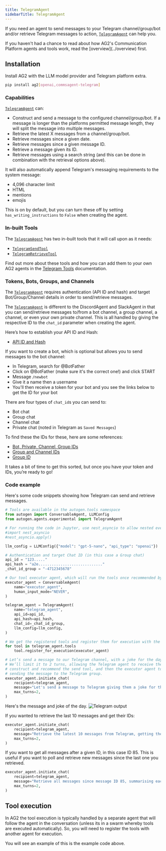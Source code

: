 ```yaml
---
title: TelegramAgent
sidebarTitle: TelegramAgent
---
```


If you need an agent to send messages to your Telegram channel/group/bot and/or retrieve Telegram messages to action, [`TelegramAgent`](/docs/api-reference/autogen/agents/experimental/TelegramAgent) can help you.

<Tip>
If you haven't had a chance to read about how AG2's Communication Platform agents and tools work, read the [overview](../overview) first.
</Tip>

## Installation

Install AG2 with the LLM model provider and Telegram platform extra.

```bash
pip install ag2[openai,commsagent-telegram]
```

### Capabilities

[`TelegramAgent`](/docs/api-reference/autogen/agents/experimental/TelegramAgent) can:

- Construct and send a message to the configured channel/group/bot. If a message is longer than the platforms permitted message length, they will split the message into multiple messages.
- Retrieve the latest X messages from a channel/group/bot.
- Retrieve messages since a given date.
- Retrieve messages since a given message ID.
- Retrieve a message given its ID.
- Retrieve messages using a search string (and this can be done in combination with the retrieval options above).

It will also automatically append Telegram's messaging requirements to the system message:

- 4,096 character limit
- HTML
- mentions
- emojis

This is on by default, but you can turn these off by setting `has_writing_instructions` to `False` when creating the agent.

### In-built Tools

The [`TelegramAgent`](/docs/api-reference/autogen/agents/experimental/TelegramAgent) has two in-built tools that it will call upon as it needs:

- [`TelegramSendTool`](/docs/api-reference/autogen/tools/experimental/TelegramSendTool)
- [`TelegramRetrieveTool`](/docs/api-reference/autogen/tools/experimental/TelegramRetrieveTool)

Find out more about these tools and how you can add them to your own AG2 agents in the [Telegram Tools](/docs/user-guide/reference-tools/communication-platforms/telegram) documentation.

### Tokens, Bots, Groups, and Channels

The [`TelegramAgent`](/docs/api-reference/autogen/agents/experimental/TelegramAgent) requires authentication (API ID and hash) and target Bot/Group/Channel details in order to send/retrieve messages.

The [`TelegramAgent`](/docs/api-reference/autogen/agents/experimental/TelegramAgent) is different to the DiscordAgent and SlackAgent in that you can send/retrieve messages to/from a bot channel, a group channel, a channel, or even your own private channel. This is all handled by giving the respective ID to the `chat_id` parameter when creating the agent.

Here’s how to establish your API ID and Hash:

- [API ID and Hash](https://docs.telethon.dev/en/stable/basic/signing-in.html)

If you want to create a bot, which is optional but allows you to send messages to the bot channel:

- In Telegram, search for @BotFather
- Click on @BotFather (make sure it's the correct one!) and click START
- Message `/newbot`
- Give it a name then a username
- You'll then receive a token for your bot and you see the links below to get the ID for your bot

There are four types of `chat_id`s you can send to:

- Bot chat
- Group chat
- Channel chat
- Private chat (noted in Telegram as `Saved Messages`)

To find these the IDs for these, here are some references:

- [Bot, Private, Channel, Group IDs](https://gist.github.com/nafiesl/4ad622f344cd1dc3bb1ecbe468ff9f8a)
- [Group and Channel IDs](https://docs.b2core.b2broker.com/how-to-articles/manage-communication-platforms/how-to-get-telegram-chat-group-and-channel-identifiers)
- [Group ID](https://stackoverflow.com/questions/32423837/telegram-bot-how-to-get-a-group-chat-id)

It takes a bit of time to get this sorted, but once you have your token and IDs, you’re ready to go!

### Code example

Here's some code snippets showing how Telegram can send and retrieve messages.

```python
# Tools are available in the autogen.tools namespace
from autogen import ConversableAgent, LLMConfig
from autogen.agents.experimental import TelegramAgent

# For running the code in Jupyter, use nest_asyncio to allow nested event loops
#import nest_asyncio
#nest_asyncio.apply()

llm_config = LLMConfig({"model": "gpt-5-nano", "api_type": "openai"})

# Authentication and target Chat ID (in this case a Group chat)
api_id = "123....."
api_hash = "a2e............................."
_chat_id_group = "-4712345678"

# Our tool executor agent, which will run the tools once recommended by the telegram_agent, no LLM required
executor_agent = ConversableAgent(
    name="executor_agent",
    human_input_mode="NEVER",
)

telegram_agent = TelegramAgent(
    name="telegram_agent",
    api_id=api_id,
    api_hash=api_hash,
    chat_id=_chat_id_group,
    llm_config=llm_config,
)

# We get the registered tools and register them for execution with the tool executor
for tool in telegram_agent.tools
    tool.register_for_execution(executor_agent)

# Let’s send a message to our Telegram channel, with a joke for the day.
# We’ll limit it to 2 turns, allowing the Telegram agent to receive the request,
# construct and recommend the send tool, and then the executor agent to execute the tool,
# sending the message to the Telegram group.
executor_agent.initiate_chat(
    recipient=telegram_agent,
    message="Let's send a message to Telegram giving them a joke for the day about AI agentic frameworks",
    max_turns=2,
)
```

Here's the message and joke of the day.
![Telegram output](../assets/commsplatforms_telegram_sentmsg.png)

If you wanted to retrieve the last 10 messages and get their IDs:
```python
executor_agent.initiate_chat(
    recipient=telegram_agent,
    message="Retrieve the latest 10 messages from Telegram, getting the IDs and a one sentence summary of each.",
    max_turns=2,
)
```

If you want to get all messages after a given ID, in this case ID 85. This is useful if you want to poll and retrieve new messages since the last one you retrieved.

```python
executor_agent.initiate_chat(
    recipient=telegram_agent,
    message="Retrieve all messages since message ID 85, summarising each.",
    max_turns=2,
)
```

## Tool execution

In AG2 the tool execution is typically handled by a separate agent that will follow the agent in the conversation (unless its in a swarm whereby tools are executed automatically). So, you will need to register the tools with another agent for execution.

You will see an example of this is the example code above.
